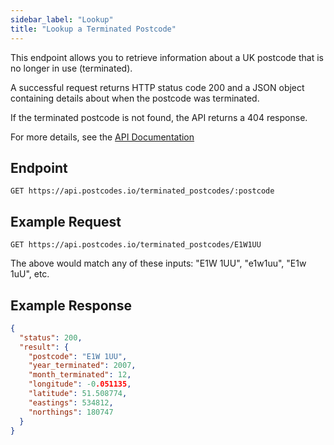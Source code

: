 ```yaml
---
sidebar_label: "Lookup"
title: "Lookup a Terminated Postcode"
---
```


This endpoint allows you to retrieve information about a UK postcode that is no longer in use (terminated).

A successful request returns HTTP status code 200 and a JSON object containing details about when the postcode was terminated.

If the terminated postcode is not found, the API returns a 404 response.

For more details, see the [API Documentation](/docs/api/lookup-terminated-postcode)

## Endpoint

```http
GET https://api.postcodes.io/terminated_postcodes/:postcode
```

## Example Request

```http
GET https://api.postcodes.io/terminated_postcodes/E1W1UU
```

The above would match any of these inputs: "E1W 1UU", "e1w1uu", "E1w 1uU", etc.

## Example Response

```json
{
  "status": 200,
  "result": {
    "postcode": "E1W 1UU",
    "year_terminated": 2007,
    "month_terminated": 12,
    "longitude": -0.051135,
    "latitude": 51.508774,
    "eastings": 534812,
    "northings": 180747
  }
}
```

